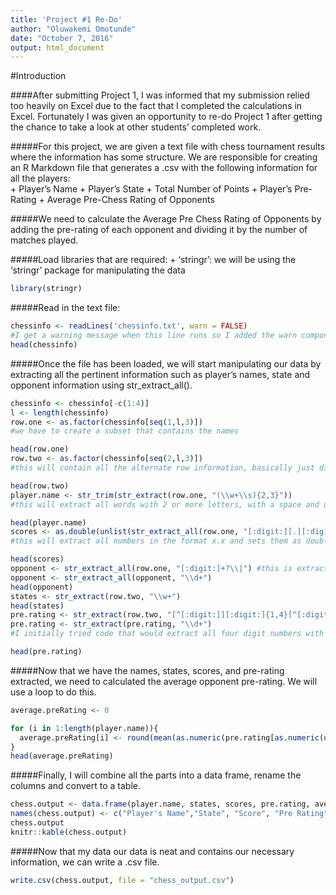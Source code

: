 ```yaml
---
title: 'Project #1 Re-Do'
author: "Oluwakemi Omotunde"
date: "October 7, 2016"
output: html_document
---
```


#Introduction  

####After submitting Project 1, I was informed that my submission relied too heavily on Excel due to the fact that I completed the calculations in Excel. Fortunately I was given an opportunity to re-do Project 1 after getting the chance to take a look at other students' completed work.  

#####For this project, we are given a text file with chess tournament results where the information has some structure. We are responsible for creating an R Markdown file that generates a .csv with the following information for all the players:  
  + Player's Name
  + Player's State
  + Total Number of Points
  + Player's Pre-Rating
  + Average Pre-Chess Rating of Opponents  
  
#####We need to calculate the Average Pre Chess Rating of Opponents by adding the pre-rating of each opponent and dividing it by the number of matches played. 

#####Load libraries that are required:
+ 'stringr': we will be using the 'stringr' package for manipulating the data

```r
library(stringr)
```

#####Read in the text file:

``` r
chessinfo <- readLines('chessinfo.txt', warn = FALSE)  
#I get a warning message when this line runs so I added the warn component to eliminate the warning. 
head(chessinfo)
```

#####Once the file has been loaded, we will start manipulating our data by extracting all the pertinent information such as player's names, state and opponent information using str_extract_all().

```r
chessinfo <- chessinfo[-c(1:4)]
l <- length(chessinfo)
row.one <- as.factor(chessinfo[seq(1,l,3)])
#we have to create a subset that contains the names

head(row.one)
row.two <- as.factor(chessinfo[seq(2,l,3)])   
#this will contain all the alternate row information, basically just dividing up by every other row

head(row.two)
player.name <- str_trim(str_extract(row.one, "(\\w+\\s){2,3}"))  
#this will extract all words with 2 or more letters, with a space and up to 3 words and then it str_trim will trim down to a new string.

head(player.name)
scores <- as.double(unlist(str_extract_all(row.one, "[:digit:][.][:digit:]")))  
#this will extract all numbers in the format x.x and sets them as doubles 

head(scores)
opponent <- str_extract_all(row.one, "[:digit:]+?\\|") #this is extract all digits followed by |
opponent <- str_extract_all(opponent, "\\d+")
head(opponent)
states <- str_extract(row.two, "\\w+")
head(states)
pre.rating <- str_extract(row.two, "[^[:digit:]][:digit:]{1,4}[^[:digit:]]")
pre.rating <- str_extract(pre.rating, "\\d+")
#I initially tried code that would extract all four digit numbers with spaces before and after but that didn't take into account elements such as 955P11. This approach worked much better

head(pre.rating)
```

#####Now that we have the names, states, scores, and pre-rating extracted, we need to calculated the average opponent pre-rating. We will use a loop to do this. 

```r
average.preRating <- 0

for (i in 1:length(player.name)){
  average.preRating[i] <- round(mean(as.numeric(pre.rating[as.numeric(unlist(opponent[i]))]), na.rm = TRUE, digits = 0))
}
head(average.preRating)
```

#####Finally, I will combine all the parts into a data frame, rename the columns and convert to a table.

```r
chess.output <- data.frame(player.name, states, scores, pre.rating, average.preRating)
names(chess.output) <- c("Player's Name","State", "Score", "Pre Rating","Ave.Opp.Pre Rating")
chess.output  
knitr::kable(chess.output)
```

#####Now that my data our data is neat and contains our necessary information, we can write a .csv file. 

```r
write.csv(chess.output, file = "chess_output.csv")
```

